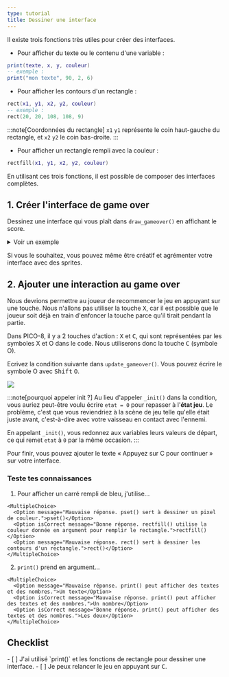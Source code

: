 ```yaml
---
type: tutorial
title: Dessiner une interface
---
```


Il existe trois fonctions très utiles pour créer des interfaces.

- Pour afficher du texte ou le contenu d'une variable :

```lua
print(texte, x, y, couleur)
-- exemple :
print("mon texte", 90, 2, 6)
```

- Pour afficher les contours d'un rectangle :

```lua
rect(x1, y1, x2, y2, couleur)
-- exemple :
rect(20, 20, 108, 108, 9)
```

:::note[Coordonnées du rectangle]
`x1` `y1` représente le coin haut-gauche du rectangle, et `x2` `y2` le coin bas-droite.
:::

- Pour afficher un rectangle rempli avec la couleur :

```lua
rectfill(x1, y1, x2, y2, couleur)
```

En utilisant ces trois fonctions, il est possible de composer des interfaces complètes.

## 1. Créer l'interface de game over

Dessinez une interface qui vous plaît dans `draw_gameover()` en affichant le score.

<details>
<summary>Voir un exemple</summary>

<img src="/images/go.png" />

Pour réaliser cet exemple, il faut écrire le code suivant :

<img src="/images/gocode.png" />

</details>

Si vous le souhaitez, vous pouvez même être créatif et agrémenter votre interface avec des sprites.

## 2. Ajouter une interaction au game over

Nous devrions permettre au joueur de recommencer le jeu en appuyant sur une touche. Nous n'allons pas utiliser la touche <kbd>X</kbd>, car il est possible que le joueur soit déjà en train d'enfoncer la touche parce qu'il tirait pendant la partie.

Dans PICO-8, il y a 2 touches d'action : <kbd>X</kbd> et <kbd>C</kbd>, qui sont représentées par les symboles X et O dans le code. Nous utiliserons donc la touche <kbd>C</kbd> (symbole O).

Ecrivez la condition suivante dans `update_gameover()`. Vous pouvez écrire le symbole O avec <kbd>Shift</kbd> <kbd>O</kbd>.

<img src="/images/goupd.png" />

:::note[pourquoi appeler init ?]
Au lieu d'appeler `_init()` dans la condition, vous auriez peut-être voulu écrire `etat = 0` pour repasser à l'**état jeu**. Le problème, c'est que vous reviendriez à la scène de jeu telle qu'elle était juste avant, c'est-à-dire avec votre vaisseau en contact avec l'ennemi.

En appelant `_init()`, vous redonnez aux variables leurs valeurs de départ, ce qui remet `etat` à `0` par la même occasion.
:::

Pour finir, vous pouvez ajouter le texte « Appuyez sur C pour continuer » sur votre interface.

<Box icon="question-mark">

  ### Teste tes connaissances

  1. Pour afficher un carré rempli de bleu, j'utilise...

    <MultipleChoice>
      <Option message="Mauvaise réponse. pset() sert à dessiner un pixel de couleur.">pset()</Option>
      <Option isCorrect message="Bonne réponse. rectfill() utilise la couleur donnée en argument pour remplir le rectangle.">rectfill()</Option>
      <Option message="Mauvaise réponse. rect() sert à dessiner les contours d'un rectangle.">rect()</Option>
    </MultipleChoice>

  2. `print()` prend en argument...

    <MultipleChoice>
      <Option message="Mauvaise réponse. print() peut afficher des textes et des nombres.">Un texte</Option>
      <Option isCorrect message="Mauvaise réponse. print() peut afficher des textes et des nombres.">Un nombre</Option>
      <Option isCorrect message="Bonne réponse. print() peut afficher des textes et des nombres.">Les deux</Option>
    </MultipleChoice>
</Box>

<Box icon="check-list">

  ## Checklist

  <Checklist>
  - [ ] J'ai utilisé `print()` et les fonctions de rectangle pour dessiner une interface.
  - [ ] Je peux relancer le jeu en appuyant sur <kbd>C</kbd>.
  </Checklist>
</Box>
